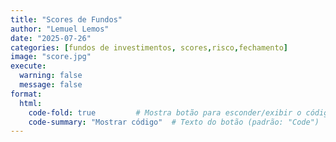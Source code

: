 ```yaml
---
title: "Scores de Fundos"
author: "Lemuel Lemos"
date: "2025-07-26"
categories: [fundos de investimentos, scores,risco,fechamento]
image: "score.jpg"
execute:
  warning: false
  message: false
format:
  html:
    code-fold: true         # Mostra botão para esconder/exibir o código
    code-summary: "Mostrar código"  # Texto do botão (padrão: "Code")
---
```



